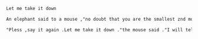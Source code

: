 
```txt  title="static-dir-list/static/boy/work_ansi.txt"
Let me take it down

An elephant said to a mouse ,"no doubt that you are the smallest znd most useless thing that Ihave e ver seen ."

"Pless ,say it again .Let me take it down ."the mouse said ."I will tell a flea what I know.
```